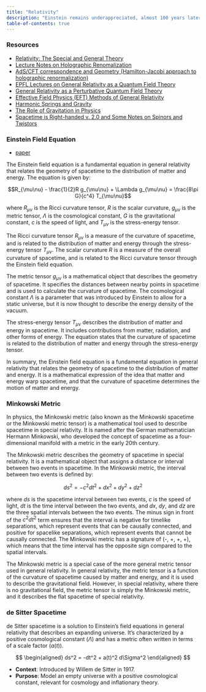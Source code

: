 ```yaml
---
title: "Relativity"
description: "Einstein remains underappreciated, almost 100 years later"
table-of-contents: true
---
```


### Resources

- [Relativity: The Special and General Theory](https://www.marxists.org/reference/archive/einstein/works/1910s/relative/relativity.pdf)
- [Lecture Notes on Holographic Renomalization](https://arxiv.org/abs/hep-th/0209067)
- [AdS/CFT correspondence and Geometry (Hamilton-Jacobi approach to holographic renormalization)](https://arxiv.org/abs/hep-th/0404176)
- [EPFL Lectures on General Relativity as a Quantum Field Theory](https://arxiv.org/abs/1702.00319)
- [General Relativity as a Perturbative Quantum Field Theory](https://blogs.umass.edu/grqft/)
- [Effective Field Physics (EFT) Methods of General Relativity](https://pirsa.org/23060072)
- [Harmonic Springs and Gravity](https://twitter.com/gabrielpeyre/status/1646015289023422464?s=20)
- [The Role of Gravitation in Physics](https://edition-open-sources.org/media/sources/5/Sources5.pdf)
- [Spacetime is Right-handed v. 2.0 and Some Notes on Spinors and Twistors](https://www.math.columbia.edu/~woit/wordpress/?p=13704)


### Einstein Field Equation

- [paper](https://www.damtp.cam.ac.uk/user/tong/gr/four.pdf)

The Einstein field equation is a fundamental equation in general relativity that relates the geometry of spacetime to the distribution of matter and energy. The equation is given by:

$$R_{\mu\nu} - \frac{1}{2}R g_{\mu\nu} + \Lambda g_{\mu\nu} = \frac{8\pi G}{c^4} T_{\mu\nu}$$

where $R_{\mu\nu}$ is the Ricci curvature tensor, $R$ is the scalar curvature, $g_{\mu\nu}$ is the metric tensor, $\Lambda$ is the cosmological constant, $G$ is the gravitational constant, $c$ is the speed of light, and $T_{\mu\nu}$ is the stress-energy tensor.

The Ricci curvature tensor $R_{\mu\nu}$ is a measure of the curvature of spacetime, and is related to the distribution of matter and energy through the stress-energy tensor $T_{\mu\nu}$. The scalar curvature $R$ is a measure of the overall curvature of spacetime, and is related to the Ricci curvature tensor through the Einstein field equation.

The metric tensor $g_{\mu\nu}$ is a mathematical object that describes the geometry of spacetime. It specifies the distances between nearby points in spacetime and is used to calculate the curvature of spacetime. The cosmological constant $\Lambda$ is a parameter that was introduced by Einstein to allow for a static universe, but it is now thought to describe the energy density of the vacuum.

The stress-energy tensor $T_{\mu\nu}$ describes the distribution of matter and energy in spacetime. It includes contributions from matter, radiation, and other forms of energy. The equation states that the curvature of spacetime is related to the distribution of matter and energy through the stress-energy tensor.

In summary, the Einstein field equation is a fundamental equation in general relativity that relates the geometry of spacetime to the distribution of matter and energy. It is a mathematical expression of the idea that matter and energy warp spacetime, and that the curvature of spacetime determines the motion of matter and energy.

### Minkowski Metric

In physics, the Minkowski metric (also known as the Minkowski spacetime or the Minkowski metric tensor) is a mathematical tool used to describe spacetime in special relativity. It is named after the German mathematician Hermann Minkowski, who developed the concept of spacetime as a four-dimensional manifold with a metric in the early 20th century.

The Minkowski metric describes the geometry of spacetime in special relativity. It is a mathematical object that assigns a distance or interval between two events in spacetime. In the Minkowski metric, the interval between two events is defined by:

$$ds^2 = -c^2 dt^2 + dx^2 + dy^2 + dz^2$$

where $ds$ is the spacetime interval between two events, $c$ is the speed of light, $dt$ is the time interval between the two events, and $dx$, $dy$, and $dz$ are the three spatial intervals between the two events. The minus sign in front of the $c^2 dt^2$ term ensures that the interval is negative for timelike separations, which represent events that can be causally connected, and positive for spacelike separations, which represent events that cannot be causally connected. The Minkowski metric has a signature of (-, +, +, +), which means that the time interval has the opposite sign compared to the spatial intervals.

The Minkowski metric is a special case of the more general metric tensor used in general relativity. In general relativity, the metric tensor is a function of the curvature of spacetime caused by matter and energy, and it is used to describe the gravitational field. However, in special relativity, where there is no gravitational field, the metric tensor is simply the Minkowski metric, and it describes the flat spacetime of special relativity.

### de Sitter Spacetime

de Sitter spacetime is a solution to Einstein's field equations in general relativity that describes an expanding universe. It's characterized by a positive cosmological constant $(\Lambda)$ and has a metric often written in terms of a scale factor $(a(t))$.

$$ \begin{aligned}
ds^2 = -dt^2 + a(t)^2 d\Sigma^2
\end{aligned} $$

- **Context**: Introduced by Willem de Sitter in 1917.
- **Purpose**: Model an empty universe with a positive cosmological constant, relevant for cosmology and inflationary theory.

